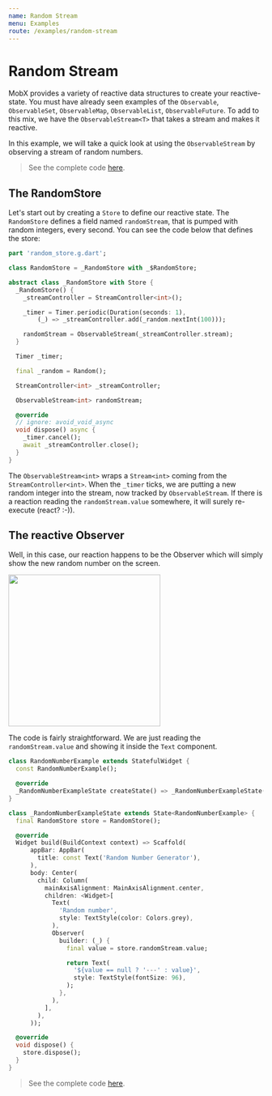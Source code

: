 ```yaml
---
name: Random Stream
menu: Examples
route: /examples/random-stream
---
```


# Random Stream

MobX provides a variety of reactive data structures to create your reactive-state. You must have already seen examples of the `Observable`, `ObservableSet`, `ObservableMap`, `ObservableList`, `ObservableFuture`. To add to this mix, we have the `ObservableStream<T>` that takes a stream and makes it reactive.

In this example, we will take a quick look at using the `ObservableStream` by observing a stream of random numbers.

> See the complete code [here](https://github.com/mobxjs/mobx.dart/tree/master/mobx_examples/lib/random_stream).

## The RandomStore

Let's start out by creating a `Store` to define our reactive state. The `RandomStore` defines a field named `randomStream`, that is pumped with random integers, every second. You can see the code below that defines the store:

```dart
part 'random_store.g.dart';

class RandomStore = _RandomStore with _$RandomStore;

abstract class _RandomStore with Store {
  _RandomStore() {
    _streamController = StreamController<int>();

    _timer = Timer.periodic(Duration(seconds: 1),
        (_) => _streamController.add(_random.nextInt(100)));

    randomStream = ObservableStream(_streamController.stream);
  }

  Timer _timer;

  final _random = Random();

  StreamController<int> _streamController;

  ObservableStream<int> randomStream;

  @override
  // ignore: avoid_void_async
  void dispose() async {
    _timer.cancel();
    await _streamController.close();
  }
}

```

The `ObservableStream<int>` wraps a `Stream<int>` coming from the `StreamController<int>`. When the `_timer` ticks, we are putting a new random integer into the stream, now tracked by `ObservableStream`. If there is a reaction reading the `randomStream.value` somewhere, it will surely re-execute (react? :-)).

## The reactive Observer

Well, in this case, our reaction happens to be the Observer which will simply show the new random number on the screen.


<img src={picture} width="300" />

The code is fairly straightforward. We are just reading the `randomStream.value` and showing it inside the `Text` component.

```dart
class RandomNumberExample extends StatefulWidget {
  const RandomNumberExample();

  @override
  _RandomNumberExampleState createState() => _RandomNumberExampleState();
}

class _RandomNumberExampleState extends State<RandomNumberExample> {
  final RandomStore store = RandomStore();

  @override
  Widget build(BuildContext context) => Scaffold(
      appBar: AppBar(
        title: const Text('Random Number Generator'),
      ),
      body: Center(
        child: Column(
          mainAxisAlignment: MainAxisAlignment.center,
          children: <Widget>[
            Text(
              'Random number',
              style: TextStyle(color: Colors.grey),
            ),
            Observer(
              builder: (_) {
                final value = store.randomStream.value;

                return Text(
                  '${value == null ? '---' : value}',
                  style: TextStyle(fontSize: 96),
                );
              },
            ),
          ],
        ),
      ));

  @override
  void dispose() {
    store.dispose();
  }
}

```

> See the complete code [here](https://github.com/mobxjs/mobx.dart/tree/master/mobx_examples/lib/random_stream).
